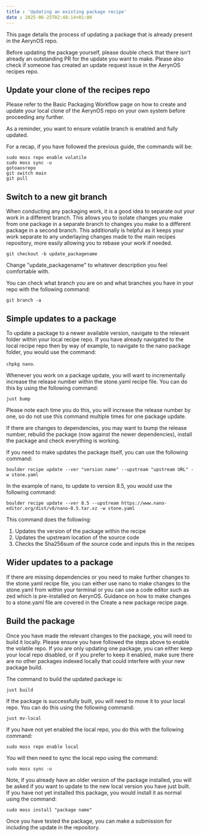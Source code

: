 ```yaml
---
title : 'Updating an existing package recipe'
date : 2025-06-25T02:48:14+01:00
---
```


This page details the process of updating a package that is already present in the AerynOS repo.

Before updating the package yourself, please double check that there isn't already an outstanding PR for the update you want to make. Please also check if someone has created an update request issue in the AerynOS recipes repo.

## Update your clone of the recipes repo
Please refer to the Basic Packaging Workflow page on how to create and update your local clone of the AerynOS repo on your own system before proceeding any further.

As a reminder, you want to ensure volatile branch is enabled and fully updated.

For a recap, if you have followed the previous guide, the commands will be:

```
sudo moss repo enable volatile
sudo moss sync -u
gotoaosrepo
git switch main
git pull
```


## Switch to a new git branch

When conducting any packaging work, it is a good idea to separate out your work in a different branch. This allows you to isolate changes you make from one package in a separate branch to changes you make to a different package in a second branch. This additionally is helpful as it keeps your work separate to any underlaying changes made to the main recipes repository, more easily allowing you to rebase your work if needed.

`git checkout -b update_packagename`

Change "update_packagename" to whatever description you feel comfortable with.

You can check what branch you are on and what branches you have in your repo with the following command:

`git branch -a`

## Simple updates to a package

To update a package to a newer available version, navigate to the relevant folder within your local recipe repo. If you have already navigated to the local recipe repo then by way of example, to navigate to the nano package folder, you would use the command:

`chpkg nano`.

Whenever you work on a package update, you will want to incrementally increase the release number within the stone.yaml recipe file. You can do this by using the following command:

`just bump`

Please note each time you do this, you will increase the release number by one, so do not use this command multiple times for one package update.

If there are changes to dependencies, you may want to bump the release number, rebuild the package (now against the newer dependencies), install the package and check everything is working.

If you need to make updates the package itself, you can use the following command:

`boulder recipe update --ver "version name" --upstream "upstream URL" -w stone.yaml`

In the example of nano, to update to version 8.5, you would use the following command:

`boulder recipe update --ver 8.5 --upstream https://www.nano-editor.org/dist/v8/nano-8.5.tar.xz -w stone.yaml`

This command does the following:

1) Updates the version of the package within the recipe
2) Updates the upstream location of the source code
3) Checks the Sha256sum of the source code and inputs this in the recipes

## Wider updates to a package

If there are missing dependencies or you need to make further changes to the stone.yaml recipe file, you can either use nano to make changes to the stone.yaml from within your terminal or you can use a code editor such as zed which is pre-installed on AerynOS. Guidance on how to make changes to a stone.yaml file are covered in the Create a new package recipe page.

## Build the package

Once you have made the relevant changes to the package, you will need to build it locally. Please ensure you have followed the steps above to enable the volatile repo. If you are only updating one package, you can either keep your local repo disabled, or if you prefer to keep it enabled, make sure there are no other packages indexed locally that could interfere with your new package build.

The command to build the updated package is:

`just build`

If the package is successfully built, you will need to move it to your local repo. You can do this using the following command:

`just mv-local`

If you have not yet enabled the local repo, you do this with the following command:

`sudo moss repo enable local`

You will then need to sync the local repo using the command:

`sudo moss sync -u`

Note, if you already have an older version of the package installed, you will be asked if you want to update to the new local version you have just built. If you have not yet installed this package, you would install it as normal using the command:

`sudo moss install "package name"`

Once you have tested the package, you can make a submission for including the update in the repository.
